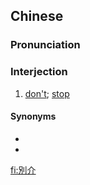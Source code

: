 {{also|别介}}
==Chinese==
{{zh-forms|s=别介}}

===Pronunciation===
{{zh-pron
|m=biéjie,biéjia
|cat=intj
}}

===Interjection===
{{zh-interj}}

# {{lb|zh|slang}} [[don't]]; [[stop]]

====Synonyms====
* {{zh-l|別價}}
* {{zh-l|別家}}

[[fi:別介]]